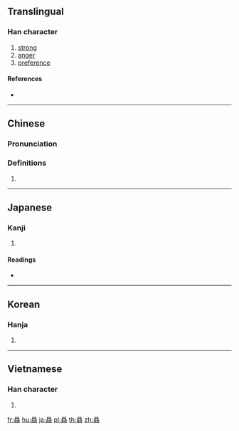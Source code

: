 {{character info/new}}
{{also|赑}}
==Translingual==

===Han character===
{{Han char|rn=154|rad=貝|as=14|sn=21|four=60886|canj=BCBCC|ids=⿱貝⿰貝貝}}

# [[strong]]
# [[anger]]
# [[preference]]

====References====
* {{Han ref|kx=1213.030|dkj=36963|dj=1679.180|hdz=63660.050|uh=8D14|ud=36116|bh=F653|bd=63059}}

----

==Chinese==
{{zh-forms|s=赑}}

===Pronunciation===
{{zh-pron
|m=bì
|c=bei6,bai3
|h=pfs=
|md=
|mn=
|w=
|mc=y
|oc=y
|cat=
}}

===Definitions===
{{zh-hanzi}}

# {{rfdef|lang=zh}}

----

==Japanese==

===Kanji===
{{ja-kanji|grade=|rs=貝14}}

# {{defn|lang=ja|sort=貝14}}

====Readings====
* {{ja-readings|on=[[ひ]] (hi)|kun=[[いかる]] (ikaru)|nanori=}}

----

==Korean==

===Hanja===
{{ko-hanja|hangeul=비|eumhun=|rv=bi|mr=pi|y=pi}}

# {{defn|lang=ko|sort=貝14}}

----

==Vietnamese==

===Han character===
{{vi-hantu|[[bí]]|rs=貝14}}

# {{defn|lang=vi}}

[[fr:贔]]
[[hu:贔]]
[[ja:贔]]
[[pl:贔]]
[[th:贔]]
[[zh:贔]]